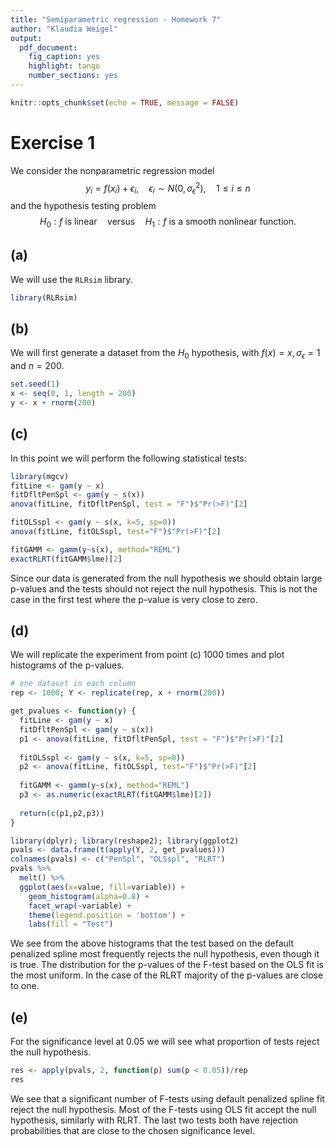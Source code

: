 ```yaml
---
title: "Semiparametric regression - Homework 7"
author: "Klaudia Weigel"
output: 
  pdf_document: 
    fig_caption: yes
    highlight: tango
    number_sections: yes
---
```


```r
knitr::opts_chunk$set(echo = TRUE, message = FALSE)
```

# Exercise 1

We consider the nonparametric regression model 
$$
y_i = f(x_i) + \epsilon_i, \quad \epsilon_i \sim N(0, \sigma_{\epsilon}^2), \quad 1 \leq i \leq n
$$
and the hypothesis testing problem 
$$
H_0: f \text{ is linear}\quad \text{versus}\quad  H_1: f \text{ is a smooth nonlinear function}.
$$

## (a)
We will use the $\texttt{RLRsim}$ library.

```r
library(RLRsim)
```


## (b)
We will first generate a dataset from the $H_0$ hypothesis, with $f(x) = x, \sigma_{\epsilon} = 1$ and $n = 200$.
```r
set.seed(1)
x <- seq(0, 1, length = 200)
y <- x + rnorm(200)
```

## (c)
In this point we will perform the following statistical tests: 
\begin{enumerate}
\item F-test using the $\texttt{gam()}$ default penalized spline fit,
\item F-test using an ordinary least squares fit with 2 linear and 3 spline basis functions,
\item exact restricted likelihood ratio test.
\end{enumerate}

```r
library(mgcv)
fitLine <- gam(y ~ x)
fitDfltPenSpl <- gam(y ~ s(x))
anova(fitLine, fitDfltPenSpl, test = "F")$"Pr(>F)"[2]
```

```r
fitOLSspl <- gam(y ~ s(x, k=5, sp=0))
anova(fitLine, fitOLSspl, test="F")$"Pr(>F)"[2]
```

```r
fitGAMM <- gamm(y~s(x), method="REML")
exactRLRT(fitGAMM$lme)[2]
```

Since our data is generated from the null hypothesis we should obtain large p-values and the tests should not reject the null hypothesis. This is not the case in the first test where the p-value is very close to zero. 

## (d)

We will replicate the experiment from point (c) 1000 times and plot histograms of the p-values.

```r
# one dataset in each column
rep <- 1000; Y <- replicate(rep, x + rnorm(200))

get_pvalues <- function(y) {
  fitLine <- gam(y ~ x)
  fitDfltPenSpl <- gam(y ~ s(x))
  p1 <- anova(fitLine, fitDfltPenSpl, test = "F")$"Pr(>F)"[2]
  
  fitOLSspl <- gam(y ~ s(x, k=5, sp=0))
  p2 <- anova(fitLine, fitOLSspl, test="F")$"Pr(>F)"[2]
  
  fitGAMM <- gamm(y~s(x), method="REML")
  p3 <- as.numeric(exactRLRT(fitGAMM$lme)[2])
  
  return(c(p1,p2,p3))
}

library(dplyr); library(reshape2); library(ggplot2)
pvals <- data.frame(t(apply(Y, 2, get_pvalues)))
colnames(pvals) <- c("PenSpl", "OLSspl", "RLRT")
pvals %>% 
  melt() %>% 
  ggplot(aes(x=value, fill=variable)) +
    geom_histogram(alpha=0.8) +
    facet_wrap(~variable) +
    theme(legend.position = 'bottom') +
    labs(fill = "Test")
```

We see from the above histograms that the test based on the default penalized spline most frequently rejects the null hypothesis, even though it is true. The distribution for the p-values of the F-test based on the OLS fit is the most uniform. In the case of the RLRT majority of the p-values are close to one. 

## (e)
For the significance level at 0.05 we will see what proportion of tests reject the null hypothesis.

```r
res <- apply(pvals, 2, function(p) sum(p < 0.05))/rep
res
```

We see that a significant number of F-tests using default penalized spline fit reject the null hypothesis. Most of the F-tests using OLS fit accept the null hypothesis, similarly with RLRT. The last two tests both have rejection probabilities that are close to the chosen significance level.

